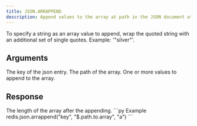```yaml
---
title: JSON.ARRAPPEND
description: Append values to the array at path in the JSON document at key.
---
```


<Tip>
To specify a string as an array value to append, wrap the quoted string with an additional set of single quotes. Example: '"silver"'.
</Tip>

## Arguments

<ParamField body="key" type="str" required>
    The key of the json entry.
</ParamField>
<ParamField body="path" type="str" default="$">
    The path of the array.
</ParamField>



<ParamField body="value" type="...TValue[]" required>
    One or more values to append to the array.
</ParamField>


## Response

<ResponseField type="List[int]" required>
  The length of the array after the appending.
</ResponseField>

<RequestExample>
```py Example
redis.json.arrappend("key", "$.path.to.array", "a")
```
</RequestExample>
